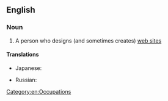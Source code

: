 ==English==

===Noun===
{{en-noun}}

# {{lb|en|computing}} A person who designs (and sometimes creates) [[web site]]s

====Translations====
{{trans-top|person who designs and creates web sites}}
* Japanese: {{t|ja|ウェブデザイナー|tr=webu dezainā}}
{{trans-mid}}
* Russian: {{t+|ru|веб-диза́йнер|m|tr=vɛb-dizájner}}
{{trans-bottom}}

[[Category:en:Occupations]]
